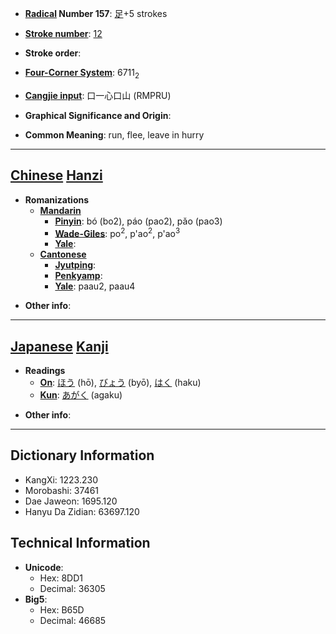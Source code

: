* '''[[Wiktionary:Chinese radical index| Radical]] Number 157''': [[Wiktionary:Chinese radical index 足|足]]+5 strokes

* '''[[Wiktionary:Chinese total strokes index|Stroke number]]''': [[Wiktionary:Chinese total strokes index 12|12]]

* '''Stroke order''': 

* '''[[Wiktionary:Chinese four corner index|Four-Corner System]]''': 6711<sub>2</sub>

* '''[[Wiktionary:Chinese Cangjie index|Cangjie input]]''': 口一心口山 (RMPRU)

* '''Graphical Significance and Origin''': 

* '''Common Meaning''': run, flee, leave in hurry

----

== [[Chinese]] [[Hanzi]] ==

* '''Romanizations'''
** '''[[Mandarin]]'''
*** '''[[Pinyin]]''': bó (bo2), páo (pao2), pǎo (pao3)
*** '''[[Wade-Giles]]''': po<sup>2</sup>, p'ao<sup>2</sup>, p'ao<sup>3</sup>
*** '''[[Yale]]''': 
** '''[[Cantonese]]'''
*** '''[[Jyutping]]''':
*** '''[[Penkyamp]]''': 
*** '''[[Yale]]''': paau2, paau4

* '''Other info''': 

----

== [[Japanese]] [[Kanji]] ==

* '''Readings'''
** '''[[On]]''': [[ほう]] (hō), [[びょう]] (byō), [[はく]] (haku)
** '''[[Kun]]''': [[あがく]] (agaku)

* '''Other info''':  

----

== Dictionary Information ==

* KangXi: 1223.230
* Morobashi: 37461
* Dae Jaweon: 1695.120
* Hanyu Da Zidian: 63697.120

== Technical Information ==

* '''Unicode''':
** Hex: 8DD1
** Decimal: 36305
* '''Big5''':
** Hex: B65D
** Decimal: 46685
